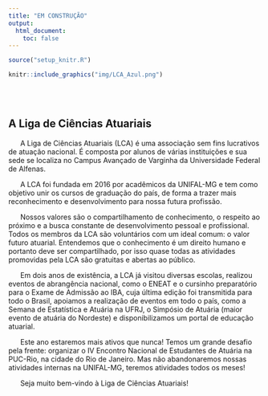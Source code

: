 ```yaml
---
title: "EM CONSTRUÇÃO"
output:
  html_document:
    toc: false
---
```


```r
source("setup_knitr.R")
```

<p></p>
<p></p>

```r
knitr::include_graphics("img/LCA_Azul.png")
```

<br></br>

## A Liga de Ciências Atuariais

<p></p>
<p></p>

\ \ \ \ \ \ A Liga de Ciências Atuariais (LCA) é uma associação sem fins lucrativos de atuação nacional. É composta por alunos de várias instituições e sua sede se localiza no Campus Avançado de Varginha da Universidade Federal de Alfenas.

\ \ \ \ \ \ A LCA foi fundada em 2016 por acadêmicos da UNIFAL-MG e tem como objetivo unir os cursos de graduação do país, de forma a trazer mais reconhecimento e desenvolvimento para nossa futura profissão.

\ \ \ \ \ \ Nossos valores são o compartilhamento de conhecimento, o respeito ao próximo e a busca constante de desenvolvimento pessoal e profissional. Todos os membros da LCA são voluntários com um ideal comum: o valor futuro atuarial. Entendemos que o conhecimento é um direito humano e portanto deve ser compartilhado, por isso quase todas as atividades promovidas pela LCA são gratuitas e abertas ao público.

\ \ \ \ \ \ Em dois anos de existência, a LCA já visitou diversas escolas, realizou eventos de abrangência nacional, como o ENEAT e o cursinho preparatório para o Exame de Admissão ao IBA, cuja última edição foi transmitida para todo o Brasil, apoiamos a realização de eventos em todo o país, como a Semana de Estatística e Atuária na UFRJ, o Simpósio de Atuária (maior evento de atuária do Nordeste) e disponibilizamos um portal de educação atuarial.

\ \ \ \ \ \ Este ano estaremos mais ativos que nunca! Temos um grande desafio pela frente: organizar o IV Encontro Nacional de Estudantes de Atuária na PUC-Rio, na cidade do Rio de Janeiro. Mas não abandonaremos nossas atividades internas na UNIFAL-MG, teremos atividades todos os meses!

\ \ \ \ \ \ Seja muito bem-vindo à Liga de Ciências Atuariais!

<br></br>

<!-- Adicionar contador de visitas -->